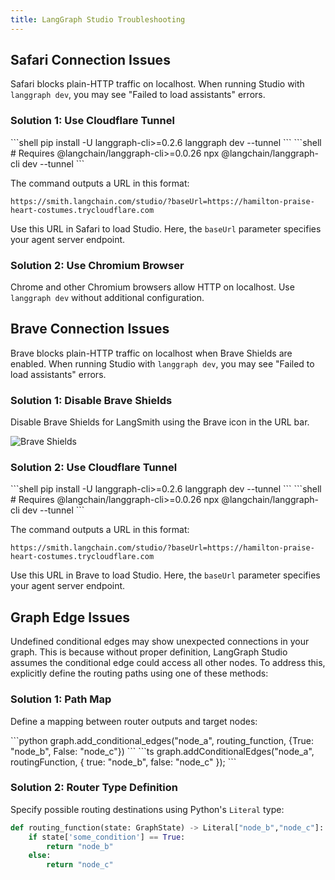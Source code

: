 ```yaml
---
title: LangGraph Studio Troubleshooting
---
```


## Safari Connection Issues

Safari blocks plain-HTTP traffic on localhost. When running Studio with `langgraph dev`, you may see "Failed to load assistants" errors.

### Solution 1: Use Cloudflare Tunnel

<Tabs>
  <Tab title="Python">
    ```shell
    pip install -U langgraph-cli>=0.2.6
    langgraph dev --tunnel
    ```
  </Tab>
  <Tab title="JS">
    ```shell
    # Requires @langchain/langgraph-cli>=0.0.26
    npx @langchain/langgraph-cli dev --tunnel
    ```
  </Tab>
</Tabs>

The command outputs a URL in this format:

```shell
https://smith.langchain.com/studio/?baseUrl=https://hamilton-praise-heart-costumes.trycloudflare.com
```

Use this URL in Safari to load Studio. Here, the `baseUrl` parameter specifies your agent server endpoint.

### Solution 2: Use Chromium Browser

Chrome and other Chromium browsers allow HTTP on localhost. Use `langgraph dev` without additional configuration.

## Brave Connection Issues

Brave blocks plain-HTTP traffic on localhost when Brave Shields are enabled. When running Studio with `langgraph dev`, you may see "Failed to load assistants" errors.

### Solution 1: Disable Brave Shields

Disable Brave Shields for LangSmith using the Brave icon in the URL bar.

![Brave Shields](images/brave-shields.png)

### Solution 2: Use Cloudflare Tunnel

<Tabs>
  <Tab title="Python">
    ```shell
    pip install -U langgraph-cli>=0.2.6
    langgraph dev --tunnel
    ```
  </Tab>
  <Tab title="JS">
    ```shell
    # Requires @langchain/langgraph-cli>=0.0.26
    npx @langchain/langgraph-cli dev --tunnel
    ```
  </Tab>
</Tabs>

The command outputs a URL in this format:

```shell
https://smith.langchain.com/studio/?baseUrl=https://hamilton-praise-heart-costumes.trycloudflare.com
```

Use this URL in Brave to load Studio. Here, the `baseUrl` parameter specifies your agent server endpoint.

## Graph Edge Issues

Undefined conditional edges may show unexpected connections in your graph. This is
because without proper definition, LangGraph Studio assumes the conditional edge could access all other nodes. To address this, explicitly define the routing paths using one of these methods:

### Solution 1: Path Map

Define a mapping between router outputs and target nodes:

<Tabs>
  <Tab title="Python">
    ```python
    graph.add_conditional_edges("node_a", routing_function, {True: "node_b", False: "node_c"})
    ```
  </Tab>
  <Tab title="Javascript">
    ```ts
    graph.addConditionalEdges("node_a", routingFunction, { true: "node_b", false: "node_c" });
    ```
  </Tab>
</Tabs>

<a id="python"></a>
### Solution 2: Router Type Definition

Specify possible routing destinations using Python's `Literal` type:

```python
def routing_function(state: GraphState) -> Literal["node_b","node_c"]:
    if state['some_condition'] == True:
        return "node_b"
    else:
        return "node_c"
```
